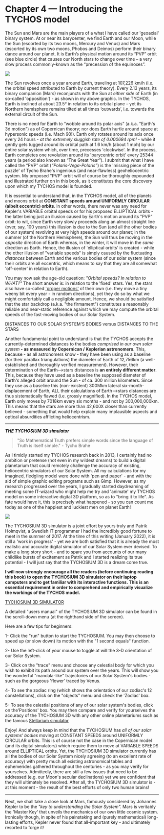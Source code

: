 Chapter 4 — Introducing the TYCHOS model
========================================

The Sun and Mars are the main players of a what I have called our 'geoaxial' binary system. At or near its barycenter, we find Earth and our Moon, while the Sun (escorted by its two moons, Mercury and Venus) and Mars (escorted by its own two moons, Phobos and Deimos) perform their binary dance around our planet. It is Earth’s physical motion around its “PVP” orbit (see blue circle) that causes our North stars to change over time – a very slow process commonly-known as the “precession of the equinoxes”. 

![](https://www.tychos.info/book_imagery/018_GeoaxialBinarySystem_NEW_01.jpg)

The Sun revolves once a year around Earth, traveling at 107,226 km/h (i.e. the orbital speed attributed to Earth by current theory). Every 2.13 years, its binary companion (Mars) reconjuncts with the Sun at _either side_ of Earth (in so-called 'opposition') - as shown in my above graphic. In the TYCHOS, Earth is inclined at about 23.5° in relation to its orbital plane – yet its Northern hemisphere remains tilted at all times ‘outwards’, i.e. towards the external circuit of the Sun.

There is no need for Earth to “wobble around its polar axis” (a.k.a. "Earth's 3d motion") as of Copernican theory; nor does Earth hurtle around space at hypersonic speeds (i.e. Mach 90!). Earth only rotates around its axis once every 24 hours - _at the extremely sluggish rate of 0.000694 rpm!_ - while it gently gets tugged around its orbital path at 1.6 km/h (about 1 mph) by our entire solar system which, over time, precesses 'clockwise'. In the process, Earth completes one revolution around its 'barycentric orbit' every 25344 years (a period also known as “The Great Year”). I submit that what I have called the “PVP” orbit (_“Polaris-Vega-Polaris”_) is the 'missing piece of the puzzle' of Tycho Brahe's ingenious (and near-flawless) geoheliocentric system. My proposed "PVP" orbit will of course be thoroughly expounded and illustrated further on in this book, as it constitutes the core discovery upon which my TYCHOS model is founded.

It is essential to understand that, in the TYCHOS model, all of the planets and moons orbit at **CONSTANT speeds around UNIFORMLY CIRCULAR (albeit eccentric) orbits**. In other words, there never was any need for Kepler's VARIABLE orbital speeds or for his proposed ELLIPTICAL orbits - the latter being just an illusion caused by Earth's motion around its "PVP" orbit: to wit, since Earth very slowly proceeds along an almost straight line (over, say, 100 years) this illusion is due to the Sun (and all the other bodies of our system) revolving at very high speeds around our planet; in the summer (of the Northern Hemisphere), the Sun will thus be moving in the _opposite_ direction of Earth whereas, in the winter, it will move in the _same_ direction as Earth. Hence, the illusion of 'elliptical orbits' is created - while the other illusion of "variable speeds" is simply caused by the fluctuating _distances_ between Earth and the various bodies of our solar system (since their orbits are all eccentric, which means to say that they are all somewhat 'off-center' in relation to Earth). 

You may now ask the age-old question: _"Orbital speeds? In relation to WHAT?"_ The short answer is: in relation to the 'fixed' stars. Yes, the stars also have so-called ['proper motions'](https://www.st-andrews.ac.uk/~bds2/ltsn/ljm/JAVA/PROPER/proper.htm) of their own (i.e. they move a tiny weeny bit every year - in random  directions), yet they do so by what we might comfortably call a negligible amount. Hence, we should be satisfied that the star backdrop (a.k.a. "the firmament") constitutes a reasonably reliable and near-static reference against which we may compute the orbital speeds of the fast-moving bodies of our Solar System. 

DISTANCES TO OUR SOLAR SYSTEM'S BODIES versus DISTANCES TO THE STARS

Another fundamental point to understand is that the TYCHOS accepts the currently-determined distances to the bodies _comprised in our own solar system_ **- as measured by Copernican / Keplerian astronomers.** This, because - as all astronomers know - they have been using as a baseline (for their parallax triangulations) the diameter of Earth of 12,756km (a well-established and thoroughly verified measurement). However, their determination of the Earth-->stars distances is **an entirely different matter**. This, because they have used as a baseline the supposed diameter of Earth's alleged orbit around the Sun - of ca. 300 million kilometers. Since they use as a baseline this (non-existent) 300Mkm lateral six-month-displacement of Earth, ALL their calculations of Earth-->stars distances are thus sistematically flawed (i.e. grossly magnified). In the TYCHOS model, Earth only moves by 7018km every six months - and not by 300,000,000km. This means that the stars are more than 42,600X closer than currently believed - something that would help explain many implausible aspects and optical absurdities afflicting heliocentrism.        


*************************************************************************************************************************************

***THE TYCHOSIUM 3D simulator***  

>"So Mathematical Truth prefers simple words since the language of Truth is itself simple." - Tycho Brahe

As I timidly started my TYCHOS research back in 2013, I certainly had no ambition or pretense (not even in my wildest dreams) to build a digital planetarium that could remotely challenge the accuracy of existing, heliocentric simulators of our Solar System. All my calculations for my imagined, fledgling model were done with 'pen and paper' - and with the aid of simple graphic editing programs such as Gimp. However, as my research progressed over the years, I gradually started daydreaming of meeting some IT-wizard who might help me try and 'animate' my TYCHOS model on some interactive digital 3D platform, so as to "bring it to life". As fate would have it, this is precisely what happened - so you can count me today as one of the happiest and luckiest men on planet Earth!      

![](https://septclues.com/TYCHOS/TYCHOSIUM_Sun_Mars_Binary_Pair_01.jpg)

The TYCHOSIUM 3D simulator is a joint effort by yours truly and Patrik Holmqvist, a Swedish IT programmer I had the incredibly good fortune to meet in the summer of 2017. At the time of this writing (January 2022), it is still a 'work in progress' - yet we are both satisfied that it is already the most realistic and accurate digital simulator of our Solar System ever devised. To make a long story short - and to spare you from accounts of our many childlike bursts of excitement as Patrik and I started realizing its true potential - I will just say that the TYCHOSIUM 3D is a dream come true. 

**I will now strongly encourage all the readers (before continuing reading this book) to open the TYCHOSIUM 3D simulator on their laptop computers and to get familiar with its interactive functions. This is an essential requirement in order to comprehend and empirically visualize the workings of the TYCHOS model.** 

[TYCHOSIUM 3D SIMULATOR](tinyurl.com/TYCHOSIUM) 

A detailed "users manual" of the TYCHOSIUM 3D simulator can be found in the scroll-down menu (at the righthand side of the screen).

Here are a few tips for beginners:

1- Click the "run" button to start the TYCHOSIUM. You may then choose to speed up (or slow down) its motion with the "1 second equals" function. 
 
2- Use the left-click of your mouse to toggle at will the 3-D orientation of our Solar System. 
 
3- Click on the "trace" menu and choose any celestial body for which you wish to exhibit its path around our system over the years. This will show you the wonderful "mandala-like" trajectories of our Solar System's bodies - such as the gorgeous 'flower' traced by Venus.
 
4- To see the zodiac ring (which shows the orientation of our zodiac's 12 constellations), click on the "objects" menu and check the 'Zodiac' box.

5- To see the celestial positions of any of our solar system's bodies, click on the'Positions' box. You may then compare and verify for yourselves the accuracy of the TYCHOSIUM 3D with any other online planetariums such as the famous [Stellarium simulator](https://stellarium-web.org/)

Enjoy! And always keep in mind that the TYCHOSIUM has _all of our solar systems' bodies_ moving at CONSTANT SPEEDS around UNIFORMLY CIRCULAR orbits. This is of course not the case in the Copernican model (and its digital simulators) which require them to move at VARIABLE SPEEDS around ELLIPTICAL orbits. Yet, the TYCHOSIUM 3D simulator currently has all the bodies of our Solar System nicely agreeing (to an excellent rate of accuracy) with pretty much all existing astronomical tables and ephemerides gathered throughout the centuries - as you may verify for yourselves. Admittedly, there are still a few issues that need to be addressed (e.g. our Moon's secular declinations) yet we are confident that they will ultimately be resolved. After all, the TYCHOSIUM 3D simulator is - at this moment - the result of the best efforts of only two human brains!     




**************************************************************************************************************************************
Next, we shall take a close look at Mars, famously considered by Johannes Kepler to be the _"key to understanding the Solar System"._ Mars is veritably the 'Master Key' that unveils the mechanics of our own little cosmic system. Ironically though, in spite of his painstaking and (purely mathematical) long-lasting efforts, Kepler never found that all-important key - and ultimately resorted to forge it!    
